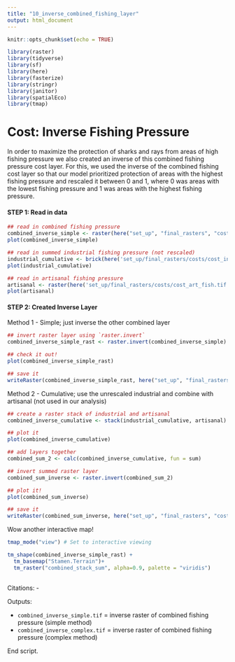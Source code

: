 ```yaml
---
title: "10_inverse_combined_fishing_layer"
output: html_document
---
```


```r
knitr::opts_chunk$set(echo = TRUE)
```

```r
library(raster)
library(tidyverse)
library(sf)
library(here)
library(fasterize)
library(stringr)
library(janitor)
library(spatialEco)
library(tmap)
```

# Cost: Inverse Fishing Pressure
In order to maximize the protection of sharks and rays from areas of high fishing pressure we also created an inverse of this combined fishing pressure cost layer. For this, we used the inverse of the combined fishing cost layer so that our model prioritized protection of areas with the highest fishing pressure and rescaled it between 0 and 1, where 0 was areas with the lowest fishing pressure and 1 was areas with the highest fishing pressure.

#### **STEP 1: Read in data**
```r
## read in combined fishing pressure 
combined_inverse_simple <- raster(here("set_up", "final_rasters", "costs", "combined_stack_sum.tif"))
plot(combined_inverse_simple)

## read in summed industrial fishing pressure (not rescaled)
industrial_cumulative <- brick(here('set_up/final_rasters/costs/cost_industrial_sum_unscaled.tif'))
plot(industrial_cumulative)

## read in artisanal fishing pressure
artisanal <- raster(here('set_up/final_rasters/costs/cost_art_fish.tif'))
plot(artisanal)
```

#### **STEP 2: Created Inverse Layer**

Method 1 - Simple; just inverse the other combined layer
```r
## invert raster layer using `raster.invert`
combined_inverse_simple_rast <- raster.invert(combined_inverse_simple)

## check it out!
plot(combined_inverse_simple_rast)

## save it
writeRaster(combined_inverse_simple_rast, here("set_up", "final_rasters", "costs", "combined_inverse_simple.tif"), overwrite = TRUE)

```

Method 2 - Cumulative; use the unrescaled industrial and combine with artisanal (not used in our analysis)
```r
## create a raster stack of industrial and artisanal
combined_inverse_cumulative <- stack(industrial_cumulative, artisanal)

## plot it
plot(combined_inverse_cumulative)

## add layers together
combined_sum_2 <- calc(combined_inverse_cumulative, fun = sum)

## invert summed raster layer
combined_sum_inverse <- raster.invert(combined_sum_2)

## plot it!
plot(combined_sum_inverse)

## save it
writeRaster(combined_sum_inverse, here("set_up", "final_rasters", "costs", "combined_inverse_complex.tif"), overwrite = TRUE)
```

Wow another interactive map!
```r
tmap_mode("view") # Set to interactive viewing

tm_shape(combined_inverse_simple_rast) +
  tm_basemap("Stamen.Terrain")+
  tm_raster("combined_stack_sum", alpha=0.9, palette = "viridis")
  
```

Citations:
 - 
 
Outputs:

 - `combined_inverse_simple.tif` = inverse raster of combined fishing pressure (simple method)
 - `combined_inverse_complex.tif` = inverse raster of combined fishing pressure (complex method)

End script.
